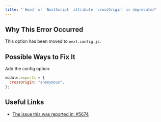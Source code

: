 ```yaml
---
title: "`Head` or `NextScript` attribute `crossOrigin` is deprecated"
---
```


## Why This Error Occurred

This option has been moved to `next.config.js`.

## Possible Ways to Fix It

Add the config option:

```js filename="next.config.js"
module.exports = {
  crossOrigin: "anonymous",
};
```

## Useful Links

- [The issue this was reported in: #5674](https://github.com/vercel/next.js/issues/5674)
